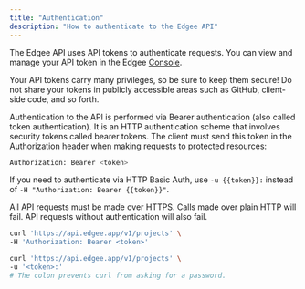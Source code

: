 ```yaml
---
title: "Authentication"
description: "How to authenticate to the Edgee API"
---
```


The Edgee API uses API tokens to authenticate requests. You can view and manage your API token in the
Edgee [Console](https://console.edgee.cloud/settings/api-tokens).

Your API tokens carry many privileges, so be sure to keep them secure! Do not share your tokens in
publicly accessible areas such as GitHub, client-side code, and so forth.

Authentication to the API is performed via Bearer authentication (also called token authentication). 
It is an HTTP authentication scheme that involves security tokens called bearer tokens. The client must send this token 
in the Authorization header when making requests to protected resources:
  
```bash
Authorization: Bearer <token>
```

If you need to authenticate via HTTP Basic Auth,
use `-u {{token}}:` instead of `-H "Authorization: Bearer {{token}}"`.

All API requests must be made over HTTPS. Calls made over plain HTTP will fail. API requests without authentication
will also fail.

<RequestExample>

  ```bash cURL with Bearer
  curl 'https://api.edgee.app/v1/projects' \
  -H 'Authorization: Bearer <token>'
  ```
  
  ```bash cURL with Basic Auth
  curl 'https://api.edgee.app/v1/projects' \
  -u '<token>:'
  # The colon prevents curl from asking for a password.
  ```
    
</RequestExample>

